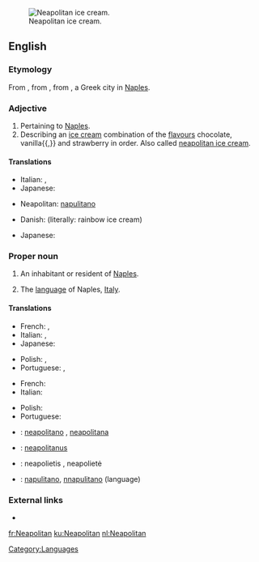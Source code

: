 [[Image:Neapolitan ice cream UK.JPG|thumb|right|Neapolitan ice cream.]]
==English==

===Etymology===
From {{term|Neapolitanus|Neāpolītānus|lang=la}}, from {{term|Neapolis|Neāpolis|lang=la}}, from {{term|Νεάπολις||new city|tr=Neapolis|sc=Grek|lang=grc}}, a Greek city in [[Naples]].

===Adjective===
{{en-adj|-}}

# Pertaining to [[Naples]].
# Describing an [[ice cream]] combination of the [[flavours]] chocolate, vanilla{{,}} and strawberry in order. Also called [[neapolitan ice cream]].

====Translations====
{{trans-top|pertaining to Naples}}
* Italian: {{t+|it|napoletano}}, {{t-|it|partenopeo}}
* Japanese: {{t|ja|ナポリの|tr=napori no}}
{{trans-mid}}
* Neapolitan: [[napulitano]]
{{trans-bottom}}

{{trans-top|ice cream}}
* Danish: {{t|da|regnbueis}} (literally: rainbow ice cream)
{{trans-mid}}
* Japanese: {{t+|ja|ナポリタン|tr=naporitan}}
{{trans-bottom}}

===Proper noun===
{{en-proper noun|s}}

# {{countable}} An inhabitant or resident of [[Naples]].
# {{uncountable}} The [[language]] of Naples, [[Italy]].

====Translations====
{{trans-top|inhabitant or resident of Naples}}
* French: {{t+|fr|Napolitain|m}}, {{t-|fr|Napolitaine|f}}
* Italian: {{t+|it|napoletano|m}}, {{t+|it|napoletana|f}}
* Japanese: {{t|ja|ナポリ人|tr=napori jin}}
{{trans-mid}}
* Polish: {{t-|pl|Neapolitanin|m}}, {{t-|pl|Neapolitanka|f}}
* Portuguese: {{t+|pt|napolitano|m}}, {{t-|pt|napolitana|f}}
{{trans-bottom}}

{{trans-top|language of Naples, Italy}}
* French: {{t+|fr|napolitain|m}}
* Italian: {{t+|it|napoletano|m}}
{{trans-mid}}
* Polish: {{t+|pl|neapolitański|m}}
* Portuguese: {{t+|pt|napolitano|m}}
{{trans-bottom}}

{{checktrans-top}}
* {{ttbc|Interlingua}}: [[neapolitano]] {{m}}, [[neapolitana]] {{f}}
* {{ttbc|Latin}}: [[neapolitanus]]
{{checktrans-mid}}
* {{ttbc|Lithuanian}}: neapolietis {{m}}, neapolietė {{f}}
* {{ttbc|Neapolitan}}: [[napulitano]], [[nnapulitano]] (language)
{{checktrans-bottom}}

===External links===
* {{ethnologue|code=nap}}

[[Category:Languages]]

[[fr:Neapolitan]]
[[ku:Neapolitan]]
[[nl:Neapolitan]]